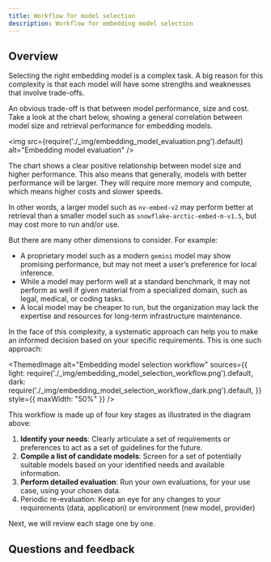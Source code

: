 ```yaml
---
title: Workflow for model selection
description: Workflow for embedding model selection
---
```



## <i class="fa-solid fa-chalkboard-user"></i> Overview

Selecting the right embedding model is a complex task. A big reason for this complexity is that each model will have some strengths and weaknesses that involve trade-offs.

An obvious trade-off is that between model performance, size and cost. Take a look at the chart below, showing a general correlation between model size and retrieval performance for embedding models.

<img
    src={require('./_img/embedding_model_evaluation.png').default}
    alt="Embedding model evaluation"
/>

The chart shows a clear positive relationship between model size and higher performance. This also means that generally, models with better performance will be larger. They will require more memory and compute, which means higher costs and slower speeds.

In other words, a larger model such as `nv-embed-v2` may perform better at retrieval than a smaller model such as `snowflake-arctic-embed-m-v1.5`, but may cost more to run and/or use.

But there are many other dimensions to consider. For example:

- A proprietary model such as a modern `gemini` model may show promising performance, but may not meet a user’s preference for local inference.
- While a model may perform well at a standard benchmark, it may not perform as well if given material from a specialized domain, such as legal, medical, or coding tasks.
- A local model may be cheaper to run, but the organization may lack the expertise and resources for long-term infrastructure maintenance.

In the face of this complexity, a systematic approach can help you to make an informed decision based on your specific requirements. This is one such approach:

<ThemedImage
  alt="Embedding model selection workflow"
  sources={{
    light: require('./_img/embedding_model_selection_workflow.png').default,
    dark: require('./_img/embedding_model_selection_workflow_dark.png').default,
  }}
  style={{ maxWidth: "50%" }}
/>

This workflow is made up of four key stages as illustrated in the diagram above:

1. **Identify your needs**: Clearly articulate a set of requirements or preferences to act as a set of guidelines for the future.
2. **Compile a list of candidate models**: Screen for a set of potentially suitable models based on your identified needs and available information.
3. **Perform detailed evaluation**: Run your own evaluations, for your use case, using your chosen data.
4. Periodic re-evaluation: Keep an eye for any changes to your requirements (data, application) or environment (new model, provider)

Next, we will review each stage one by one.

## Questions and feedback


<DocsFeedback/>

